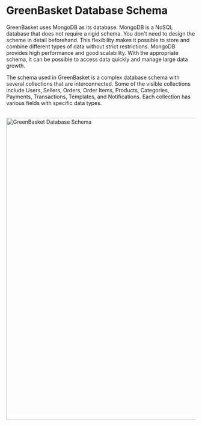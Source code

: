 # GreenBasket Database Schema

GreenBasket uses MongoDB as its database. MongoDB is a NoSQL database that does not require a rigid schema. 
You don't need to design the scheme in detail beforehand. This flexibility makes it possible to store and combine different types of data 
without strict restrictions. MongoDB provides high performance and good scalability. With the appropriate schema, it can be possible to 
access data quickly and manage large data growth.

The schema used in GreenBasket is a complex database schema with several collections that are interconnected. Some of the visible collections include Users, Sellers, Orders, Order Items, Products, Categories, Payments, Transactions, Templates, and Notifications. Each collection has various fields with specific data types.

<br />
<a href="/schema.png" target="_blank">
  <img src="/schema.png" alt="GreenBasket Database Schema" width="800"/>
</a>